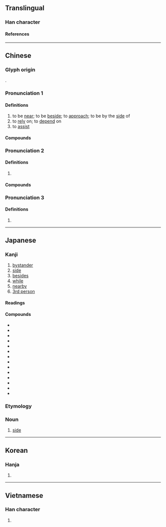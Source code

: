 {{character info}}
==Translingual==

===Han character===
{{Han char|rn=9|rad=人|as=10|sn=12|four=20227|canj=OYBS|ids=⿰亻旁}}

====References====
{{Han ref|kx=0113.020|dkj=00948|dj=0240.120|hdz=10205.060|uh=508D}}

----

==Chinese==
{{zh-forms}}

===Glyph origin===
{{Han etym}}
{{Han compound|人|alt1=亻|旁|ls=psc|c1=s|c2=p}}.

===Pronunciation 1===
{{zh-pron
|m=bàng,bāng
|m_note=bāng - used in the sense “to approach” in words such as {{zh-l|*傍晚}} and {{zh-l|*傍午}} (standard in Taiwan)
|c=bong6
|h=pfs=
|md=
|mn=pn̄g/qz,xm,zz:pōng
|w=
|mc=2
|oc=1,2
|cat=v
}}

====Definitions====
{{zh-hanzi}}

# to be [[near]]; to be [[beside]]; to [[approach]]; to be by the [[side]] of
# to [[rely]] on; to [[depend]] on
# to [[assist]]

====Compounds====
{{zh-der|傍亮兒|傍今|傍午|傍晌|傍晚|傍黑兒|將傍|傍花隨柳|倚傍|依傍|傍門依戶|侵傍|傍柳隨花|傍人籬壁|依山傍水|偎傍|傍人門戶|傍個影兒|倚門傍戶|親傍|靠傍|輕偎低傍|近傍|傍河}}

===Pronunciation 2===
{{zh-pron
|m=páng
|c=pong4
|mc=1
|oc=2,1
|cat=n,a
}}

====Definitions====
{{zh-hanzi}}

# {{zh-obsolete}} {{zh-alt-form|旁|[[side]]; [[extensive]]; [[other]]}}

====Compounds====
{{zh-der|傍薄|傍門外道|傍觀|傍通|傍偟|傍門|傍牌|傍尊|傍生|傍妻|傍邊|傍排|傍人|樿傍|珠玉在傍|道傍李|道傍苦李}}

===Pronunciation 3===
{{zh-pron
|m=bēng
|cat=
}}

====Definitions====
{{zh-hanzi}}

# {{zh-only|傍傍}}

----

==Japanese==

===Kanji===
{{ja-kanji|grade=c|rs=人10}}

# [[bystander]]
# [[side]]
# [[besides]]
# [[while]]
# [[nearby]]
# [[3rd person]]

====Readings====
{{ja-readings
|goon=ぼう<ばう
|kanon=ほう<はう
|kun=かたわ-ら, そば-, そ-う
}}

====Compounds====
{{der-top|Compounds}}
* {{ja-r|海%馬%傍%回|かい%ば%ぼう%かい|gloss=[[parahippocampal gyrus]]}}
* {{ja-r|近%傍|きん%ぼう|gloss=[[vicinity]], [[proximity]]}}
* {{ja-r|傍%観|ぼう%かん|gloss=[[onlooking]], [[look on]]}}
* {{ja-r|傍%観%者|ぼう%かん%しゃ|gloss=[[onlooker]]}}
* {{ja-r|傍%心|ぼう%しん|gloss=[[excenter]]}}
* {{ja-r|傍%若%無%人|ぼう%じゃく%ぶ%じん|gloss=[[arrogant]], [[insolent]], [[impudent]]}}
* {{ja-r|傍%受|ぼう%じゅ|gloss=[[interception]], [[tapping]]}}
* {{ja-r|傍%接%円|ぼう%せつ%えん|gloss=[[excircle]]}}
* {{ja-r|傍%線|ぼう%せん|gloss={{lb|ja|typography}} [[sideline]]; vertical equivalent of the [[underline]]}}
* {{ja-r|傍%点|ぼう%てん|gloss=[[w:Emphasis point|emphasis point]]}}
* {{ja-r|傍%尿%道%腺|ぼう%にょう%どう%せん|gloss=[[Skene's gland]]}}
* {{ja-r|路%傍|ろ%ぼう|gloss=[[roadside]]}}
* {{ja-r|傍%迷%惑|はた%-めい%わく|gloss=[[nuisance]] to one's surroundings}}
* {{ja-r|傍ら|かたわら|[[in addition]], [[besides]]}}
{{der-bottom}}

===Etymology===
{{ja-kanjitab|そば|yomi=k}}

===Noun===
{{ja-noun|そば}}

# [[side]]
#: {{ja-usex|泣かないで。僕は'''傍'''にいるから。|なかないで。ぼく は '''そば''' に いる から。|Don't cry, for I am by your side.}}

----

==Korean==

===Hanja===
{{ko-hanja|hangeul=[[방]], [[팽]]|rv=bang, paeng|mr=pang, p'aeng}}

# {{rfdef|ko|sort=人10}}

----

==Vietnamese==

===Han character===
{{vi-readings|rs=人10|reading=[[bàng]], [[phành]], [[vàng]]}}

# {{rfdef|vi|sort=人10}}